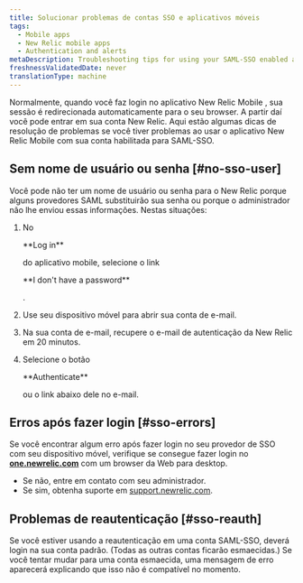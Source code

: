 ```yaml
---
title: Solucionar problemas de contas SSO e aplicativos móveis
tags:
  - Mobile apps
  - New Relic mobile apps
  - Authentication and alerts
metaDescription: Troubleshooting tips for using your SAML-SSO enabled account with the New Relic mobile app.
freshnessValidatedDate: never
translationType: machine
---
```


Normalmente, quando você faz login no aplicativo New Relic Mobile , sua sessão é redirecionada automaticamente para o seu browser. A partir daí você pode entrar em sua conta New Relic. Aqui estão algumas dicas de resolução de problemas se você tiver problemas ao usar o aplicativo New Relic Mobile com sua conta habilitada para SAML-SSO.

## Sem nome de usuário ou senha [#no-sso-user]

Você pode não ter um nome de usuário ou senha para o New Relic porque alguns provedores SAML substituirão sua senha ou porque o administrador não lhe enviou essas informações. Nestas situações:

1. No

   <DNT>
     **Log in**
   </DNT>

   do aplicativo mobile, selecione o link

   <DNT>
     **I don't have a password**
   </DNT>

   .

2. Use seu dispositivo móvel para abrir sua conta de e-mail.

3. Na sua conta de e-mail, recupere o e-mail de autenticação da New Relic em 20 minutos.

4. Selecione o botão

   <DNT>
     **Authenticate**
   </DNT>

   ou o link abaixo dele no e-mail.

## Erros após fazer login [#sso-errors]

Se você encontrar algum erro após fazer login no seu provedor de SSO com seu dispositivo móvel, verifique se consegue fazer login no <DNT>**[one.newrelic.com](https://one.newrelic.com/all-capabilities)**</DNT> com um browser da Web para desktop.

* Se não, entre em contato com seu administrador.
* Se sim, obtenha suporte em [support.newrelic.com](https://support.newrelic.com).

## Problemas de reautenticação [#sso-reauth]

Se você estiver usando a reautenticação em uma conta SAML-SSO, deverá login na sua conta padrão. (Todas as outras contas ficarão esmaecidas.) Se você tentar mudar para uma conta esmaecida, uma mensagem de erro aparecerá explicando que isso não é compatível no momento.
